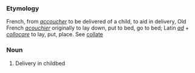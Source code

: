 ===Etymology===
French, from ''[[accoucher]]'' to be delivered of a child, to aid in delivery, Old French ''[[acouchier]]'' originally to lay down, put to bed, go to bed; Latin ''[[ad]]'' + ''[[collocare]]'' to lay, put, place. See [[collate]]
===Noun===
#Delivery in childbed